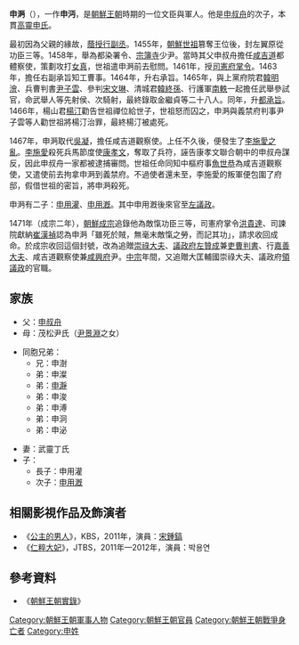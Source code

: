 {{Infobox Korean name
|hangul=신면
|hanja=申㴐
|rr= Sin Myeon
|mr= Sin Myŏn
}}
'''申㴐'''（{{bd|1438年||1467年|5月22日|catIdx=S}}），一作'''申沔'''，是[[朝鮮王朝|朝鮮王朝]]時期的一位文臣與軍人。他是[[申叔舟|申叔舟]]的次子，本貫[[高靈申氏|高靈申氏]]。

最初因為父親的緣故，[[蔭授|蔭授]][[行副丞|行副丞]]。1455年，[[朝鮮世祖|朝鮮世祖]]篡奪王位後，封左翼原從功臣三等。1458年，舉為都染署令、[[宗簿寺|宗簿寺]]少尹。當時其父申叔舟擔任[[咸吉道|咸吉道]]都體察使，策劃攻打[[女真|女真]]，世祖遣申㴐前去慰問。1461年，授[[司憲府|司憲府]][[掌令|掌令]]。1463年，擔任右副承旨知工曹事。1464年，升右承旨。1465年，與上黨府院君[[韓明澮|韓明澮]]、兵曹判書[[尹子雲|尹子雲]]、參判[[宋文琳|宋文琳]]、清城君[[韓終孫|韓終孫]]、行護軍[[南軼|南軼]]一起擔任武舉參試官，命武舉人等先射侯、次騎射，最終錄取金繼貞等二十八人。同年，升[[都承旨|都承旨]]。1466年，楊山君[[楊汀|楊汀]]勸告世祖禪位給世子，世祖怒而囚之，申㴐與義禁府判事尹子雲等人勸世祖將楊汀治罪，最終楊汀被處死。

1467年，申㴐取代[[吳凝|吳凝]]，擔任咸吉道觀察使。上任不久後，便發生了[[李施愛之亂|李施愛之亂]]。[[李施愛|李施愛]]殺死兵馬節度使[[康孝文|康孝文]]，奪取了兵符，誣告康孝文聯合朝中的申叔舟謀反，因此申叔舟一家都被逮捕審問。世祖任命同知中樞府事[[魚世恭|魚世恭]]為咸吉道觀察使，又遣使前去拘拿申㴐到義禁府。不過使者還未至，李施愛的叛軍便包圍了府邸，假借世祖的密旨，將申㴐殺死。

申㴐有二子：[[申用灌|申用灌]]、[[申用漑|申用漑]]。其中申用漑後來官至[[左議政|左議政]]。

1471年（成宗二年），[[朝鮮成宗|朝鮮成宗]]追錄他為敵愾功臣三等，司憲府掌令[[洪貴達|洪貴達]]、司諫院獻納[[崔漢禎|崔漢禎]]認為申㴐「雖死於賊，無毫末敵愾之勞，而記其功」，請求收回成命。於成宗收回這個封號，改為追贈[[崇祿大夫|崇祿大夫]]、[[議政府|議政府]][[左贊成|左贊成]]兼[[吏部尚書|吏曹判書]]、行[[嘉善大夫|嘉善大夫]]、咸吉道觀察使兼[[咸興府|咸興府]]尹。[[朝鮮中宗|中宗]]年間，又追贈大匡輔國崇祿大夫、議政府[[領議政|領議政]]的官職。

==家族==
*父：[[申叔舟|申叔舟]]
*母：茂松尹氏（[[尹景淵|尹景淵]]之女）

*同胞兄弟：
**兄：申澍
**弟：申澯
**弟：[[申瀞|申瀞]]
**弟：申浚
**弟：申溥
**弟：申泂
**弟：申泌

*妻：武靈丁氏
*子：
**長子：申用灌
**次子：[[申用漑|申用漑]]

== 相關影視作品及飾演者 ==
*《[[公主的男人|公主的男人]]》，KBS，2011年，演員：[[宋鍾鎬|宋鍾鎬]]
*《[[仁粹大妃_(電視劇)|仁粹大妃]]》，JTBS，2011年—2012年，演員：박용연

==參考資料==
*《[[朝鮮王朝實錄|朝鮮王朝實錄]]》

[[Category:朝鮮王朝軍事人物|Category:朝鮮王朝軍事人物]]
[[Category:朝鮮王朝官員|Category:朝鮮王朝官員]]
[[Category:朝鮮王朝戰爭身亡者|Category:朝鮮王朝戰爭身亡者]]
[[Category:申姓|Category:申姓]]